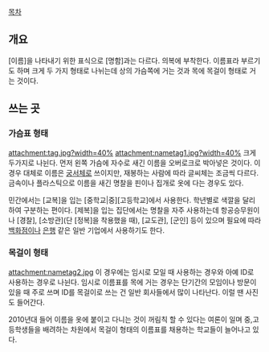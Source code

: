 [[목차]]
== 개요 ==
[이름]을 나타내기 위한 표식으로 [명함]과는 다르다. 의복에 부착한다. 이름표라 부르기도 하며 크게 두 가지 형태로 나뉘는데 상의 가슴쪽에 거는 것과 목에 목걸이 형태로 거는 것이다.
== 쓰는 곳 ==
=== 가슴표 형태 ===
attachment:tag.jpg?width=40% attachment:nametag1.jpg?width=40%
크게 두가지로 나뉜다. 먼저 왼쪽 가슴에 자수로 새긴 이름을 오버로크로 박아넣은 것이다. 이 경우 대체로 이름은 [[궁서체]]로 쓰이지만, 재봉하는 사람에 따라 글씨체는 조금씩 다르다. 금속이나 플라스틱으로 이름을 새긴 명찰을 핀이나 집개로 옷에 다는 경우도 있다. 

민간에서는 [교복]을 입는 [중학교|중][고등학교]에서 사용한다. 학년별로 색깔을 달리하여 구분하는 편이다. [제복]을 입는 집단에서는 명찰을 자주 사용하는데 항공승무원이나 [경찰], [소방관](단 [정복]을 착용했을 때), [교도관], [군인] 등이 있으며 필요에 따라 [[백화점]]이나 [[은행]] 같은 일반 기업에서 사용하기도 한다.

=== 목걸이 형태 ===
attachment:nametag2.jpg
이 경우에는 임시로 모일 때 사용하는 경우와 아예 ID로 사용하는 경우로 나뉜다. 임시로 이름표를 목에 거는 경우는 단기간의 모임이나 방문이 있을 때 주로 쓰며 ID를 목걸이로 쓰는 건 일반 회사들에서 많이 나타난다. 이럴 땐 사진도 들어간다.

2010년대 들어 이름을 옷에 붙이고 다니는 것이 꺼림칙 할 수 있다는 여론이 일며 중,고등학생들을 배려하는 차원에서 목걸이 형태의 이름표를 채용하는 학교들이 늘어나고 있다.
